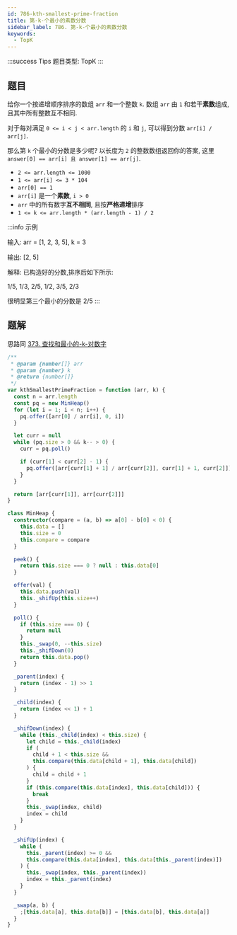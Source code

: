 ```yaml
---
id: 786-kth-smallest-prime-fraction
title: 第-k-个最小的素数分数
sidebar_label: 786. 第-k-个最小的素数分数
keywords:
  - TopK
---
```


:::success Tips
题目类型: TopK
:::

## 题目

给你一个按递增顺序排序的数组 `arr` 和一个整数 `k`. 数组 `arr` 由 `1` 和若干**素数**组成, 且其中所有整数互不相同.

对于每对满足 `0 <= i < j < arr.length` 的 `i` 和 `j`, 可以得到分数 `arr[i] / arr[j]`.

那么第 `k` 个最小的分数是多少呢? 以长度为 `2` 的整数数组返回你的答案, 这里 `answer[0] == arr[i] 且 answer[1] == arr[j]`.

- `2 <= arr.length <= 1000`
- `1 <= arr[i] <= 3 * 104`
- `arr[0] == 1`
- `arr[i]` 是一个**素数**, `i > 0`
- `arr` 中的所有数字**互不相同**, 且按**严格递增**排序
- `1 <= k <= arr.length * (arr.length - 1) / 2 `

:::info 示例

输入: arr = [1, 2, 3, 5], k = 3

输出: [2, 5]

解释: 已构造好的分数,排序后如下所示:

1/5, 1/3, 2/5, 1/2, 3/5, 2/3

很明显第三个最小的分数是 2/5
:::

## 题解

思路同 [373. 查找和最小的-k-对数字](/leetcode/medium/373-k-smallest-pairs)

```ts
/**
 * @param {number[]} arr
 * @param {number} k
 * @return {number[]}
 */
var kthSmallestPrimeFraction = function (arr, k) {
  const n = arr.length
  const pq = new MinHeap()
  for (let i = 1; i < n; i++) {
    pq.offer([arr[0] / arr[i], 0, i])
  }

  let curr = null
  while (pq.size > 0 && k-- > 0) {
    curr = pq.poll()

    if (curr[1] < curr[2] - 1) {
      pq.offer([arr[curr[1] + 1] / arr[curr[2]], curr[1] + 1, curr[2]])
    }
  }

  return [arr[curr[1]], arr[curr[2]]]
}

class MinHeap {
  constructor(compare = (a, b) => a[0] - b[0] < 0) {
    this.data = []
    this.size = 0
    this.compare = compare
  }

  peek() {
    return this.size === 0 ? null : this.data[0]
  }

  offer(val) {
    this.data.push(val)
    this._shifUp(this.size++)
  }

  poll() {
    if (this.size === 0) {
      return null
    }
    this._swap(0, --this.size)
    this._shifDown(0)
    return this.data.pop()
  }

  _parent(index) {
    return (index - 1) >> 1
  }

  _child(index) {
    return (index << 1) + 1
  }

  _shifDown(index) {
    while (this._child(index) < this.size) {
      let child = this._child(index)
      if (
        child + 1 < this.size &&
        this.compare(this.data[child + 1], this.data[child])
      ) {
        child = child + 1
      }
      if (this.compare(this.data[index], this.data[child])) {
        break
      }
      this._swap(index, child)
      index = child
    }
  }

  _shifUp(index) {
    while (
      this._parent(index) >= 0 &&
      this.compare(this.data[index], this.data[this._parent(index)])
    ) {
      this._swap(index, this._parent(index))
      index = this._parent(index)
    }
  }

  _swap(a, b) {
    ;[this.data[a], this.data[b]] = [this.data[b], this.data[a]]
  }
}
```
